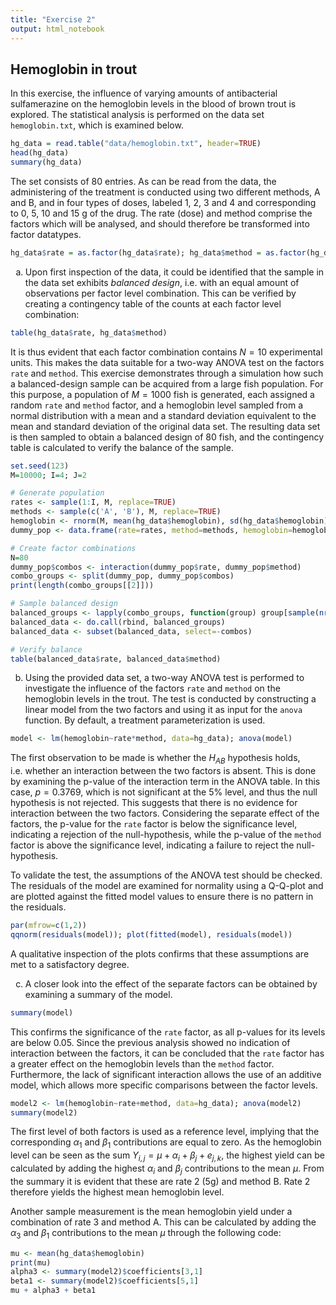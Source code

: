 ```yaml
---
title: "Exercise 2"
output: html_notebook
---
```


## Hemoglobin in trout

In this exercise, the influence of varying amounts of antibacterial sulfamerazine on the hemoglobin levels in the blood of brown trout is explored. The statistical analysis is performed on the data set `hemoglobin.txt`, which is examined below.

```r
hg_data = read.table("data/hemoglobin.txt", header=TRUE)
head(hg_data)
summary(hg_data)
```

The set consists of 80 entries. As can be read from the data, the administering of the treatment is conducted using two different methods, A and B, and in four types of doses, labeled 1, 2, 3 and 4 and corresponding to 0, 5, 10 and 15 g of the drug. The rate (dose) and method comprise the factors which will be analysed, and should therefore be transformed into factor datatypes.
```r
hg_data$rate = as.factor(hg_data$rate); hg_data$method = as.factor(hg_data$method)
```

a) Upon first inspection of the data, it could be identified that the sample in the data set exhibits _balanced design_, i.e. with an equal amount of observations per factor level combination. This can be verified by creating a contingency table of the counts at each factor level combination:
```r
table(hg_data$rate, hg_data$method)
```
It is thus evident that each factor combination contains $N=10$ experimental units. This makes the data suitable for a two-way ANOVA test on the factors `rate` and `method`. This exercise demonstrates through a simulation how such a balanced-design sample can be acquired from a large fish population. For this purpose, a population of $M=1000$ fish is generated, each assigned a random `rate` and `method` factor, and a hemoglobin level sampled from a normal distribution with a mean and a standard deviation equivalent to the mean and standard deviation of the original data set. The resulting data set is then sampled to obtain a balanced design of 80 fish, and the contingency table is calculated to verify the balance of the sample.
```r
set.seed(123)
M=10000; I=4; J=2

# Generate population
rates <- sample(1:I, M, replace=TRUE)
methods <- sample(c('A', 'B'), M, replace=TRUE)
hemoglobin <- rnorm(M, mean(hg_data$hemoglobin), sd(hg_data$hemoglobin))
dummy_pop <- data.frame(rate=rates, method=methods, hemoglobin=hemoglobin)

# Create factor combinations
N=80
dummy_pop$combos <- interaction(dummy_pop$rate, dummy_pop$method)
combo_groups <- split(dummy_pop, dummy_pop$combos)
print(length(combo_groups[[2]]))

# Sample balanced design
balanced_groups <- lapply(combo_groups, function(group) group[sample(nrow(group), min(N, nrow(group))), ])
balanced_data <- do.call(rbind, balanced_groups)
balanced_data <- subset(balanced_data, select=-combos)

# Verify balance
table(balanced_data$rate, balanced_data$method)
```
b) Using the provided data set, a two-way ANOVA test is performed to investigate the influence of the factors `rate` and `method` on the hemoglobin levels in the trout. The test is conducted by constructing a linear model from the two factors and using it as input for the `anova` function. By default, a treatment parameterization is used.
```r
model <- lm(hemoglobin~rate*method, data=hg_data); anova(model)
```
The first observation to be made is whether the $H_{AB}$ hypothesis holds, i.e. whether an interaction between the two factors is absent. This is done by examining the p-value of the interaction term in the ANOVA table. In this case, $p=0.3769$, which is not significant at the 5% level, and thus the null hypothesis is not rejected. This suggests that there is no evidence for interaction between the two factors. Considering the separate effect of the factors, the p-value for the `rate` factor is below the significance level, indicating a rejection of the null-hypothesis, while the p-value of the `method` factor is above the significance level, indicating a failure to reject the null-hypothesis.

To validate the test, the assumptions of the ANOVA test should be checked. The residuals of the model are examined for normality using a Q-Q-plot and are plotted against the fitted model values to ensure there is no pattern in the residuals.
```r
par(mfrow=c(1,2))
qqnorm(residuals(model)); plot(fitted(model), residuals(model))
```
A qualitative inspection of the plots confirms that these assumptions are met to a satisfactory degree.

c) A closer look into the effect of the separate factors can be obtained by examining a summary of the model.
```r
summary(model)
```
This confirms the significance of the `rate` factor, as all p-values for its levels are below 0.05. Since the previous analysis showed no indication of interaction between the factors, it can be concluded that the `rate` factor has a greater effect on the hemoglobin levels than the `method` factor. Furthermore, the lack of significant interaction allows the use of an additive model, which allows more specific comparisons between the factor levels.
```r
model2 <- lm(hemoglobin~rate+method, data=hg_data); anova(model2)
summary(model2)
```
The first level of both factors is used as a reference level, implying that the corresponding $\alpha_1$ and $\beta_1$ contributions are equal to zero. As the hemoglobin level can be seen as the sum $Y_{i,j}=\mu+\alpha_i+\beta_j+e_{j,k}$, the highest yield can be calculated by adding the highest $\alpha_i$ and $\beta_j$ contributions to the mean $\mu$. From the summary it is evident that these are rate 2 (5g) and method B. Rate 2 therefore yields the highest mean hemoglobin level.

Another sample measurement is the mean hemoglobin yield under a combination of rate 3 and method A. This can be calculated by adding the $\alpha_3$ and $\beta_1$ contributions to the mean $\mu$ through the following code:
```r
mu <- mean(hg_data$hemoglobin)
print(mu)
alpha3 <- summary(model2)$coefficients[3,1]
beta1 <- summary(model2)$coefficients[5,1]
mu + alpha3 + beta1
```
